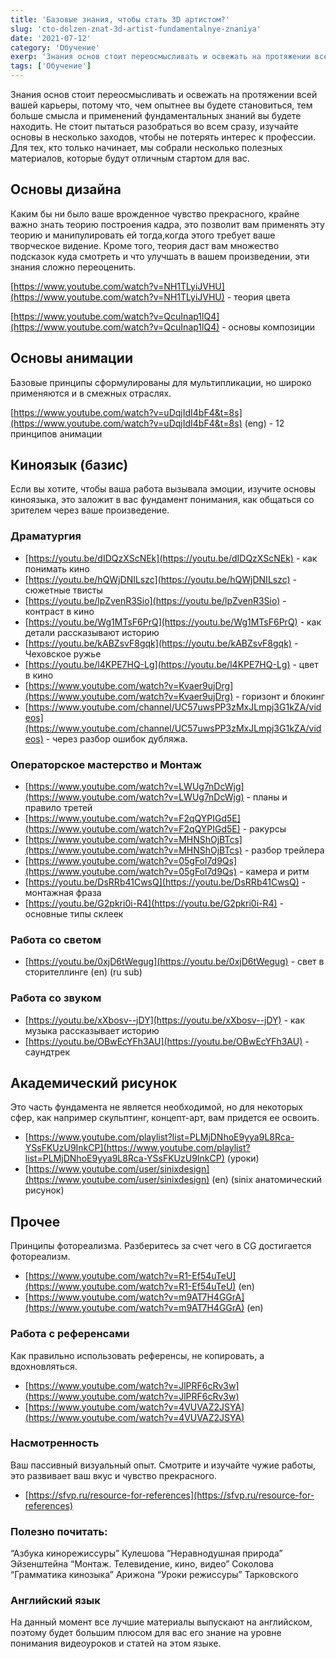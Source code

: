 ```yaml
---
title: 'Базовые знания, чтобы стать 3D артистом?'
slug: 'cto-dolzen-znat-3d-artist-fundamentalnye-znaniya'
date: '2021-07-12'
category: 'Обучение'
exerp: 'Знания основ стоит переосмысливать и освежать на протяжении всей вашей карьеры...'
tags: ['Обучение']
---
```

Знания основ стоит переосмысливать и освежать на протяжении всей вашей карьеры, потому что, чем опытнее вы будете становиться, тем больше смысла и применений фундаментальных знаний вы будете находить. Не стоит пытаться разобраться во всем сразу, изучайте основы в несколько заходов, чтобы не потерять интерес к профессии. Для тех, кто только начинает, мы собрали несколько полезных материалов, которые будут отличным стартом для вас.



## Основы дизайна

Каким бы ни было ваше врожденное чувство прекрасного, крайне важно знать теорию построения кадра, это позволит вам применять эту теорию и манипулировать ей тогда,когда этого требует ваше творческое видение. Кроме того, теория даст вам множество подсказок куда смотреть и что улучшать в вашем произведении, эти знания сложно переоценить.

[https://www.youtube.com/watch?v=NH1TLyiJVHU](https://www.youtube.com/watch?v=NH1TLyiJVHU) - теория цвета

[https://www.youtube.com/watch?v=QcuInap1lQ4](https://www.youtube.com/watch?v=QcuInap1lQ4) - основы композиции



## Основы анимации 

Базовые принципы сформулированы для мультипликации, но широко применяются и в смежных отраслях.

[https://www.youtube.com/watch?v=uDqjIdI4bF4&t=8s](https://www.youtube.com/watch?v=uDqjIdI4bF4&t=8s) (eng) - 12 принципов анимации



## Киноязык (базис)

Если вы хотите, чтобы ваша работа вызывала эмоции, изучите основы киноязыка, это заложит в вас фундамент понимания, как общаться со зрителем через ваше произведение.



### Драматургия

* [https://youtu.be/dIDQzXScNEk](https://youtu.be/dIDQzXScNEk) - как понимать кино
* [https://youtu.be/hQWjDNILszc](https://youtu.be/hQWjDNILszc) - сюжетные твисты
* [https://youtu.be/lpZvenR3Sio](https://youtu.be/lpZvenR3Sio) - контраст в кино
* [https://youtu.be/Wg1MTsF6PrQ](https://youtu.be/Wg1MTsF6PrQ) - как детали рассказывают историю
* [https://youtu.be/kABZsvF8gqk](https://youtu.be/kABZsvF8gqk) - Чеховское ружье
* [https://youtu.be/l4KPE7HQ-Lg](https://youtu.be/l4KPE7HQ-Lg) - цвет в кино
* [https://www.youtube.com/watch?v=Kvaer9ujDrg](https://www.youtube.com/watch?v=Kvaer9ujDrg) - горизонт и блокинг
* [https://www.youtube.com/channel/UC57uwsPP3zMxJLmpj3G1kZA/videos](https://www.youtube.com/channel/UC57uwsPP3zMxJLmpj3G1kZA/videos) - через разбор ошибок дубляжа.



### Операторское мастерство и Монтаж

* [https://www.youtube.com/watch?v=LWUg7nDcWjg](https://www.youtube.com/watch?v=LWUg7nDcWjg) - планы и правило третей
* [https://www.youtube.com/watch?v=F2qQYPIGd5E](https://www.youtube.com/watch?v=F2qQYPIGd5E) - ракурсы
* [https://www.youtube.com/watch?v=MHNShOjBTcs](https://www.youtube.com/watch?v=MHNShOjBTcs) - разбор трейлера
* [https://www.youtube.com/watch?v=05gFol7d9Qs](https://www.youtube.com/watch?v=05gFol7d9Qs) - камера и ритм
* [https://youtu.be/DsRRb41CwsQ](https://youtu.be/DsRRb41CwsQ) - монтажная фраза
* [https://youtu.be/G2pkri0i-R4](https://youtu.be/G2pkri0i-R4) - основные типы склеек



### Работа со светом

* [https://youtu.be/0xjD6tWegug](https://youtu.be/0xjD6tWegug) - свет в сторителлинге (en) (ru sub)



### Работа со звуком

* [https://youtu.be/xXbosv--jDY](https://youtu.be/xXbosv--jDY) - как музыка рассказывает историю
* [https://youtu.be/OBwEcYFh3AU](https://youtu.be/OBwEcYFh3AU) - саундтрек



## Академический рисунок

Это часть фундамента не является необходимой, но для некоторых сфер, как например скульптинг, концепт-арт, вам придется ее освоить.

* [https://www.youtube.com/playlist?list=PLMjDNhoE9yya9L8Rca-YSsFKUzU9InkCP](https://www.youtube.com/playlist?list=PLMjDNhoE9yya9L8Rca-YSsFKUzU9InkCP) (уроки)
* [https://www.youtube.com/user/sinixdesign](https://www.youtube.com/user/sinixdesign) (en) (sinix анатомический рисунок)



## Прочее

Принципы фотореализма. 
Разберитесь за счет чего в CG достигается фотореализм.

* [https://www.youtube.com/watch?v=R1-Ef54uTeU](https://www.youtube.com/watch?v=R1-Ef54uTeU) (en)
* [https://www.youtube.com/watch?v=m9AT7H4GGrA](https://www.youtube.com/watch?v=m9AT7H4GGrA) (en)



### Работа с референсами
Как правильно использовать референсы, не копировать, а вдохновляться.

* [https://www.youtube.com/watch?v=JlPRF6cRv3w](https://www.youtube.com/watch?v=JlPRF6cRv3w)
* [https://www.youtube.com/watch?v=4VUVAZ2JSYA](https://www.youtube.com/watch?v=4VUVAZ2JSYA)



### Насмотренность
Ваш пассивный визуальный опыт.
Смотрите и изучайте чужие работы, это развивает ваш вкус и чувство прекрасного.

* [https://sfvp.ru/resource-for-references](https://sfvp.ru/resource-for-references)



### Полезно почитать:

“Азбука кинорежиссуры” Кулешова
“Неравнодушная природа” Эйзенштейна
“Монтаж. Телевидение, кино, видео” Соколова
“Грамматика кинозыка” Арижона
“Уроки режиссуры” Тарковского



### Английский язык

На данный момент все лучшие материалы выпускают на английском, поэтому будет большим плюсом для вас его знание на уровне понимания видеоуроков и статей на этом языке.